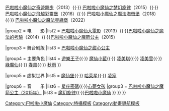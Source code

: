 {{Navbox
|title=[[巴啦啦小魔仙]]
|name=巴啦啦小魔仙
|listclass = hlist
|group1 = 电视动画
|list1  = [[巴啦啦小魔仙之彩虹心石]]（2011）{{·}} [[巴啦啦小魔仙之奇迹舞步]]（2013）{{·}} [[巴啦啦小魔仙之梦幻旋律]]（2015）{{·}} [[巴啦啦小魔仙之飛越彩靈堡]]（2016）{{·}} [[巴啦啦小魔仙之魔法海螢堡]]（2018）{{·}} [[巴啦啦小魔仙之魔法星緣堡]]（2022）

|group2 = 电　　影
|list2  = [[巴啦啦小魔仙大電影]]（2013）{{·}}[[巴啦啦小魔仙之魔法的考驗]]（2014）{{·}}[[巴啦啦小魔仙之魔箭公主]]（2015）

|group3 = 舞台剧版
|list3  = [[巴啦啦小魔仙之甜心公主]]

|group4 = 主要角色
|list4  = {{Navbox subgroup

|group1 = 魔　仙
|list1  = [[巴啦啦小魔仙大電影|魔仙女王]]{{·}} [[巴啦啦小魔仙大電影|遊樂王子]]{{·}} [[巴啦啦小魔仙大電影|魔仙小藍]]{{·}} [[巴啦啦小魔仙大電影|凌美琪]]{{·}} [[巴啦啦小魔仙大電影|凌美雪]]{{·}} [[巴啦啦小魔仙大電影|綠魔仙]]{{·}} [[巴啦啦小魔仙大電影|春風]]{{·}} [[巴啦啦小魔仙大電影|秋雨]]
}}

|group5 = 虚拟世界
|list5  = [[巴啦啦小魔仙大電影|魔仙堡]]{{·}} [[巴啦啦小魔仙大電影|哈萊星]]{{·}} [[巴啦啦小魔仙大電影|凌家]]

|group6 = 音　　乐
|list6  = {{Navbox subgroup

|group1 = 主題曲
|list1  = [[巴啦啦小魔仙大電影|巴啦啦小魔仙]]}}
{{Navbox subgroup

|group1 = 電　影
|list1  = {{Navbox subgroup

|group1 = [[巴啦啦小魔仙大電影|巴啦啦小魔仙大電影（2013年）]]
|list1  = [[巴啦啦小魔仙大電影#電影歌曲|巴啦啦小魔仙]]{{·}} [[巴啦啦小魔仙大電影#電影歌曲|星座之歌]]
|group2 = [[巴啦啦小魔仙之魔法的考驗|巴啦啦小魔仙之魔法的考驗（2014年）]]
|list2  = [[巴啦啦小魔仙之魔法的考驗#電影歌曲|巴啦啦小魔仙]]{{·}}[[巴啦啦小魔仙之魔法的考驗#電影歌曲|星座密碼]]{{·}}[[巴啦啦小魔仙之魔法的考驗#電影歌曲|心夢女孩]]
|group3 = [[巴啦啦小魔仙之魔箭公主|巴啦啦小魔仙之魔箭公主（2015年）]]
|list3  = [[巴啦啦小魔仙之魔箭公主|魔幻旋律]]{{·}}[[巴啦啦小魔仙之魔箭公主|巴啦啦小魔仙]]
}}
}}
}}
<noinclude>
[[Category:巴啦啦小魔仙]]
[[Category:特攝模板]]
[[Category:動畫導航模板]]
</noinclude>